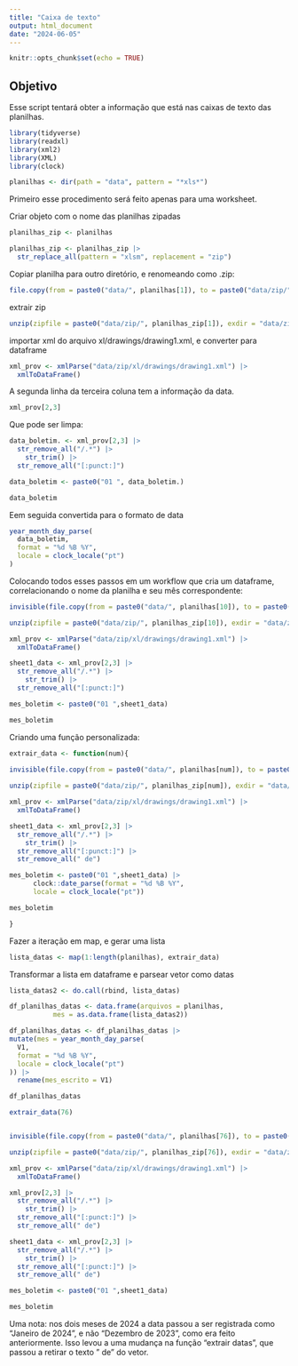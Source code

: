 ```yaml
---
title: "Caixa de texto"
output: html_document
date: "2024-06-05"
---
```


```r
knitr::opts_chunk$set(echo = TRUE)
```

## Objetivo

Esse script tentará obter a informação que está nas caixas de texto das planilhas. 

```r
library(tidyverse)
library(readxl)
library(xml2)
library(XML)
library(clock)

```

```r
planilhas <- dir(path = "data", pattern = "*xls*")
```
Primeiro esse procedimento será feito apenas para uma worksheet.

Criar objeto com o nome das planilhas zipadas
```r
planilhas_zip <- planilhas

planilhas_zip <- planilhas_zip |> 
  str_replace_all(pattern = "xlsm", replacement = "zip")
```


Copiar planilha para outro diretório, e renomeando como .zip:

```r
file.copy(from = paste0("data/", planilhas[1]), to = paste0("data/zip/", planilhas_zip[1]), overwrite = TRUE)
```
extrair zip

```r
unzip(zipfile = paste0("data/zip/", planilhas_zip[1]), exdir = "data/zip", overwrite = TRUE)
```

importar xml do arquivo xl/drawings/drawing1.xml, e converter para dataframe
```r
xml_prov <- xmlParse("data/zip/xl/drawings/drawing1.xml") |> 
  xmlToDataFrame()
```


A segunda linha da terceira coluna tem a informação da data.

```r
xml_prov[2,3]

```

Que pode ser limpa:

```r
data_boletim. <- xml_prov[2,3] |> 
  str_remove_all("/.*") |> 
    str_trim() |> 
  str_remove_all("[:punct:]") 

data_boletim <- paste0("01 ", data_boletim.)

data_boletim
```
Eem seguida convertida para o formato de data
```r

year_month_day_parse(
  data_boletim,
  format = "%d %B %Y",
  locale = clock_locale("pt")
)

```
Colocando todos esses passos em um workflow que cria um dataframe, correlacionando o nome da planilha e seu mês correspondente:



```r
invisible(file.copy(from = paste0("data/", planilhas[10]), to = paste0("data/zip/", planilhas_zip[10]), overwrite = TRUE))

unzip(zipfile = paste0("data/zip/", planilhas_zip[10]), exdir = "data/zip", overwrite = TRUE)

xml_prov <- xmlParse("data/zip/xl/drawings/drawing1.xml") |> 
  xmlToDataFrame()

sheet1_data <- xml_prov[2,3] |> 
  str_remove_all("/.*") |> 
    str_trim() |> 
  str_remove_all("[:punct:]")

mes_boletim <- paste0("01 ",sheet1_data)

mes_boletim
```
Criando uma função personalizada:

```r
extrair_data <- function(num){
  
invisible(file.copy(from = paste0("data/", planilhas[num]), to = paste0("data/zip/", planilhas_zip[num]), overwrite = TRUE))

unzip(zipfile = paste0("data/zip/", planilhas_zip[num]), exdir = "data/zip", overwrite = TRUE)

xml_prov <- xmlParse("data/zip/xl/drawings/drawing1.xml") |> 
  xmlToDataFrame()

sheet1_data <- xml_prov[2,3] |> 
  str_remove_all("/.*") |> 
    str_trim() |> 
  str_remove_all("[:punct:]") |> 
  str_remove_all(" de")

mes_boletim <- paste0("01 ",sheet1_data) |> 
      clock::date_parse(format = "%d %B %Y",
      locale = clock_locale("pt"))

mes_boletim 

}

```

Fazer a iteração em map, e gerar uma lista

```r
lista_datas <- map(1:length(planilhas), extrair_data)


```

Transformar a lista em dataframe e parsear vetor como datas
```r
lista_datas2 <- do.call(rbind, lista_datas)

df_planilhas_datas <- data.frame(arquivos = planilhas,
           mes = as.data.frame(lista_datas2)) 

df_planilhas_datas <- df_planilhas_datas |> 
mutate(mes = year_month_day_parse(
  V1,
  format = "%d %B %Y",
  locale = clock_locale("pt")
)) |> 
  rename(mes_escrito = V1)

df_planilhas_datas  
```


```r
extrair_data(76)


invisible(file.copy(from = paste0("data/", planilhas[76]), to = paste0("data/zip/", planilhas_zip[76]), overwrite = TRUE))

unzip(zipfile = paste0("data/zip/", planilhas_zip[76]), exdir = "data/zip", overwrite = TRUE)

xml_prov <- xmlParse("data/zip/xl/drawings/drawing1.xml") |> 
  xmlToDataFrame()

xml_prov[2,3] |> 
  str_remove_all("/.*") |> 
    str_trim() |> 
  str_remove_all("[:punct:]") |> 
  str_remove_all(" de")

sheet1_data <- xml_prov[2,3] |> 
  str_remove_all("/.*") |> 
    str_trim() |> 
  str_remove_all("[:punct:]") |> 
  str_remove_all(" de")

mes_boletim <- paste0("01 ",sheet1_data)

mes_boletim
```

Uma nota: nos dois meses de 2024 a data passou a ser registrada como "Janeiro de 2024", e não "Dezembro de 2023", como era feito anteriormente. Isso levou a uma mudança na função "extrair datas", que passou a retirar o texto " de" do vetor.

